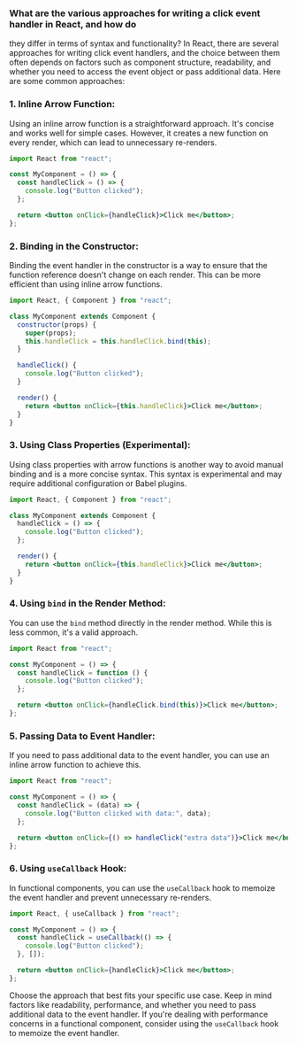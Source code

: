 ### What are the various approaches for writing a click event handler in React, and how do

they differ in terms of syntax and functionality?
In React, there are several approaches for writing click event handlers, and the choice between them often depends on factors such as component structure, readability, and whether you need to access the event object or pass additional data. Here are some common approaches:

### 1. **Inline Arrow Function:**

Using an inline arrow function is a straightforward approach. It's concise and works well for simple cases. However, it creates a new function on every render, which can lead to unnecessary re-renders.

```jsx
import React from "react";

const MyComponent = () => {
  const handleClick = () => {
    console.log("Button clicked");
  };

  return <button onClick={handleClick}>Click me</button>;
};
```

### 2. **Binding in the Constructor:**

Binding the event handler in the constructor is a way to ensure that the function reference doesn't change on each render. This can be more efficient than using inline arrow functions.

```jsx
import React, { Component } from "react";

class MyComponent extends Component {
  constructor(props) {
    super(props);
    this.handleClick = this.handleClick.bind(this);
  }

  handleClick() {
    console.log("Button clicked");
  }

  render() {
    return <button onClick={this.handleClick}>Click me</button>;
  }
}
```

### 3. **Using Class Properties (Experimental):**

Using class properties with arrow functions is another way to avoid manual binding and is a more concise syntax. This syntax is experimental and may require additional configuration or Babel plugins.

```jsx
import React, { Component } from "react";

class MyComponent extends Component {
  handleClick = () => {
    console.log("Button clicked");
  };

  render() {
    return <button onClick={this.handleClick}>Click me</button>;
  }
}
```

### 4. **Using `bind` in the Render Method:**

You can use the `bind` method directly in the render method. While this is less common, it's a valid approach.

```jsx
import React from "react";

const MyComponent = () => {
  const handleClick = function () {
    console.log("Button clicked");
  };

  return <button onClick={handleClick.bind(this)}>Click me</button>;
};
```

### 5. **Passing Data to Event Handler:**

If you need to pass additional data to the event handler, you can use an inline arrow function to achieve this.

```jsx
import React from "react";

const MyComponent = () => {
  const handleClick = (data) => {
    console.log("Button clicked with data:", data);
  };

  return <button onClick={() => handleClick("extra data")}>Click me</button>;
};
```

### 6. **Using `useCallback` Hook:**

In functional components, you can use the `useCallback` hook to memoize the event handler and prevent unnecessary re-renders.

```jsx
import React, { useCallback } from "react";

const MyComponent = () => {
  const handleClick = useCallback(() => {
    console.log("Button clicked");
  }, []);

  return <button onClick={handleClick}>Click me</button>;
};
```

Choose the approach that best fits your specific use case. Keep in mind factors like readability, performance, and whether you need to pass additional data to the event handler. If you're dealing with performance concerns in a functional component, consider using the `useCallback` hook to memoize the event handler.

